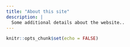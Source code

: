 ```yaml
---
title: "About this site"
description: |
  Some additional details about the website..
---
```


```r
knitr::opts_chunk$set(echo = FALSE)
```

